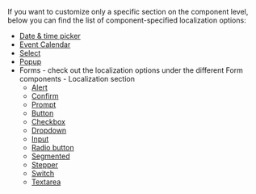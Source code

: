 If you want to customize only a specific section on the component level, below you can find the list of component-specified localization options:

- [Date & time picker](../datepicker/api#localization)
- [Event Calendar](../eventcalendar/api#localization)
- [Select](../select/api#localization)
- [Popup](../popup/api#localization)
- Forms - check out the localization options under the different Form components - Localization section
  - [Alert](../notifications/alert#localization)
  - [Confirm](../notifications/confirm#localization)
  - [Prompt](../notifications/prompt#localization)
  - [Button](../forms/button#localization)
  - [Checkbox](../forms/checkbox#localization)
  - [Dropdown](../forms/dropdown#localization)
  - [Input](../forms/input#localization)
  - [Radio button](../forms/radio#localization)
  - [Segmented](../forms/segmented#localization)
  - [Stepper](../forms/stepper#localization)
  - [Switch](../forms/switch#localization)
  - [Textarea](../forms/textarea#localization)
